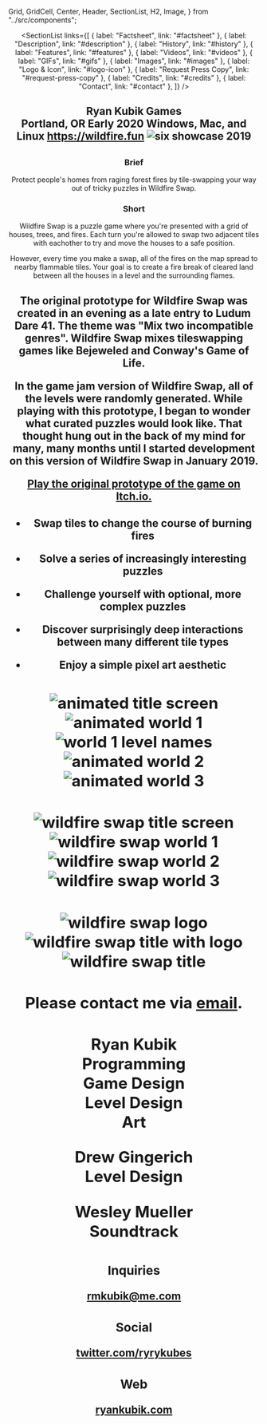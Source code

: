   Grid,
  GridCell,
  Center,
  Header,
  SectionList,
  H2,
  Image,
} from "../src/components";

<Header title="Wildfire Swap 🔥" links={[{ label: "Home", link: "/" }]} />

<SectionList
  links={[
    { label: "Factsheet", link: "#factsheet" },
    { label: "Description", link: "#description" },
    { label: "History", link: "#history" },
    { label: "Features", link: "#features" },
    { label: "Videos", link: "#videos" },
    { label: "GIFs", link: "#gifs" },
    { label: "Images", link: "#images" },
    { label: "Logo & Icon", link: "#logo-icon" },
    { label: "Request Press Copy", link: "#request-press-copy" },
    { label: "Credits", link: "#credits" },
    { label: "Contact", link: "#contact" },
  ]}
/>

<H2 title="Factsheet" />

<Grid>
  <GridCell title="Developer">
    Ryan Kubik Games <br /> Portland, OR
  </GridCell>
  <GridCell title="Release Date">Early 2020</GridCell>
  <GridCell title="Platforms">Windows, Mac, and Linux</GridCell>
  <GridCell title="Links">
    <a href="https://wildfire.fun">https://wildfire.fun</a>
  </GridCell>
    <GridCell title="Awards">
      <Image src="sixAward" alt="six showcase 2019" />
    </GridCell>

</Grid>

<H2 title="Description" />

### Brief

Protect people's homes from raging forest fires by tile-swapping your way out of tricky puzzles in Wildfire Swap.

### Short

Wildfire Swap is a puzzle game where you're presented with a grid of houses, trees, and fires. Each turn you're allowed to swap two adjacent tiles with eachother to try and move the houses to a safe position.

However, every time you make a swap, all of the fires on the map spread to nearby flammable tiles. Your goal is to create a fire break of cleared land between all the houses in a level and the surrounding flames.

<H2 title="History" />

The original prototype for Wildfire Swap was created in an evening as a late entry to Ludum Dare 41. The theme was "Mix two incompatible genres". Wildfire Swap mixes tileswapping games like Bejeweled and Conway's Game of Life.

In the game jam version of Wildfire Swap, all of the levels were randomly generated. While playing with this prototype, I began to wonder what curated puzzles would look like. That thought hung out in the back of my mind for many, many months until I started development on this version of Wildfire Swap in January 2019.

[Play the original prototype of the game on Itch.io.](https://law5guy.itch.io/wildfire-jam)

<H2 title="Features" />

- **Swap** tiles to change the course of burning fires

- **Solve** a series of increasingly interesting puzzles

- **Challenge** yourself with optional, more complex puzzles

- **Discover** surprisingly deep interactions between many different tile types

- **Enjoy** a simple pixel art aesthetic

<H2 title="Videos" />

<Vimeo video="341204765" />

<H2 title="GIFs" />

<Grid>

<Image src="titleScreenGif" alt="animated title screen" />

<Image src="trickyGif" alt="animated world 1" />

<Image src="world1LevelNamesGif" alt="world 1 level names" />

<Image src="tallGrassGif" alt="animated world 2" />

<Image src="windyRoundaboutGif" alt="animated world 3" />

</Grid>

<H2 title="Images" />

<Grid>

<Image src="titleScreen" alt="wildfire swap title screen" />

<Image src="world1" alt="wildfire swap world 1" />

<Image src="world2" alt="wildfire swap world 2" />

<Image src="world3" alt="wildfire swap world 3" />

</Grid>

<H2 title="Logo & Icon" />

<Grid>

<Image src="fireEmoji" alt="wildfire swap logo" />

<Image src="titleWithLogo" alt="wildfire swap title with logo" />

<Image src="title" alt="wildfire swap title" />

</Grid>

<H2 title="Request Press Copy" />

Please contact me via [email](mailto:rmkubik@me.com).

<H2 title="Credits" />

<Grid>

**Ryan Kubik** <br/> Programming <br/> Game Design <br/> Level Design <br/> Art

**Drew Gingerich** <br/> Level Design

**Wesley Mueller** <br/> Soundtrack

</Grid>

<H2 title="Contact" />

### Inquiries

[rmkubik@me.com](mailto:rmkubik@me.com)

### Social

[twitter.com/ryrykubes](https://twitter.com/ryrykubes)

### Web

[ryankubik.com](https://ryankubik.com)
